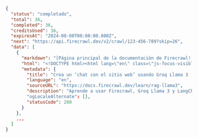 ```json Completado
{
  "status": "completado",
  "total": 36,
  "completed": 36,
  "creditsUsed": 36,
  "expiresAt": "2024-00-00T00:00:00.000Z",
  "next": "https://api.firecrawl.dev/v2/crawl/123-456-789?skip=26",
  "data": [
    {
      "markdown": "[Página principal de la documentación de Firecrawl![logotipo claro](https://mintlify.s3-us-west-1.amazonaws.com/firecrawl/logo/light.svg)!...",
      "html": "<!DOCTYPE html><html lang=\"en\" class=\"js-focus-visible lg:[--scroll-mt:9.5rem]\" data-js-focus-visible=\"\">...",
      "metadata": {
        "title": "Crea un ‘chat con el sitio web’ usando Groq Llama 3 | Firecrawl",
        "language": "en",
        "sourceURL": "https://docs.firecrawl.dev/learn/rag-llama3",
        "description": "Aprende a usar Firecrawl, Groq Llama 3 y LangChain para crear un bot de ‘chat con tu sitio web’."
        "ogLocaleAlternate": [],
        "statusCode": 200
      }
    },
    ...
  ]
}
```
